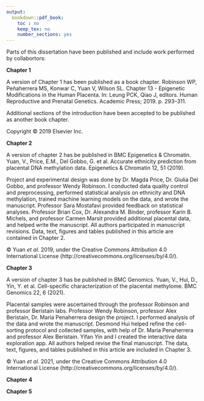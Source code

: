 ```yaml
---
output:
  bookdown::pdf_book:
    toc : no
    keep_tex: no
    number_sections: yes
---
```


<!-- This is mandatory! -->

Parts of this dissertation have been published and include work performed by collabortors:

**Chapter 1**

A version of Chapter 1 has been published as a book chapter. Robinson WP, Peñaherrera MS, Konwar C, Yuan V, Wilson SL. Chapter 13 - Epigenetic Modifications in the Human Placenta. In: Leung PCK, Qiao J, editors. Human Reproductive and Prenatal Genetics. Academic Press; 2019. p. 293–311.

Additional sections of the introduction have been accepted to be published as another book chapter. 

Copyright © 2019 Elsevier Inc.

**Chapter 2**

A version of chapter 2 has be published in BMC Epigenetics & Chromatin. Yuan, V., Price, E.M., Del Gobbo, G. et al. Accurate ethnicity prediction from placental DNA methylation data. Epigenetics & Chromatin 12, 51 (2019).

Project and experimental design was done by Dr. Magda Price, Dr. Giulia Del Gobbo, and professor Wendy Robinson. I conducted data quality control and preprocessing, performed statistical analysis on ethnicity and DNA methylation, trained machine learning models on the data, and wrote the manuscript. Professor Sara Mostafavi provided feedback on statistical analyses. Professor Brian Cox, Dr. Alexandra M. Binder, professor Karin B. Michels, and professor Carmen Marsit provided additional placental data, and helped write the manuscript. All authors participated in manuscript revisions. Data, text, figures and 
tables published in this article are contained in Chapter 2.

© Yuan _et al._ 2019, under the Creative Commons Attribution 4.0 International 
License (http://creativecommons.org/licenses/by/4.0/).

**Chapter 3**

A version of chapter 3 has be published in BMC Genomics. Yuan, V., Hui, D., Yin, Y. et al. Cell-specific characterization of the placental methylome. BMC Genomics 22, 6 (2021).

Placental samples were ascertained through the professor Robinson and professor Beristain labs. Professor Wendy Robinson, professor Alex Beristain, Dr. Maria Penaherrera design the project. I performed analysis of the data and wrote the manuscript. Desmond Hui helped refine the cell-sorting protocol and collected samples, with help of Dr. Maria Penaherrera and professor Alex Beristain. Yifan Yin and I created the interactive data exploration app. All authors helped revise the final manuscript. The data, text, figures, and tables published in this article are included in Chapter 3.

© Yuan _et al._ 2021, under the Creative Commons Attribution 4.0 International 
License (http://creativecommons.org/licenses/by/4.0/).

**Chapter 4**

**Chapter 5**

